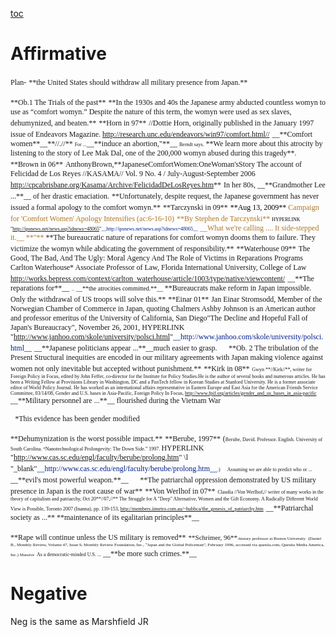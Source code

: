 [[toc]]
=Affirmative= 

<span style="font: 12.0px Times; margin: 0.0px 0.0px 0.0px 0.0px;">Plan-</span>
<span style="font: 12.0px Times; margin: 0.0px 0.0px 0.0px 0.0px;">**the United States should withdraw all military presence from Japan.** </span>

<span style="font: 12.0px Times; margin: 0.0px 0.0px 0.0px 0.0px; min-height: 14.0px;">**Ob.1 The Trials of the past**</span>
<span style="font: 12.0px Times; margin: 0.0px 0.0px 0.0px 0.0px; min-height: 14.0px;">**In the 1930s and 40s the Japanese army abducted countless womyn to use as “comfort womyn.” Despite the nature of this term, the womyn were used as sex slaves, dehumynized, and beaten.**</span>
<span style="font: 12.0px Times; margin: 0.0px 0.0px 0.0px 0.0px; min-height: 14.0px;">**Horn in 97**</span>
<span style="font-size: 8px; font-weight: normal; font: normal normal normal 12px/normal Times; margin: 0px; min-height: 14px;">//Dottie Horn, originally published in the January 1997 issue of Endeavors Magazine. http://research.unc.edu/endeavors/win97/comfort.html//</span>
<span style="font-size: 12px; font-style: normal; font-weight: normal; font: normal normal normal 12px/normal Times; margin: 0px; min-height: 14px;">__**Comfort women**__**//.//** <span style="font: 8.0px Times;">For ...</span>__**induce an abortion,"**__ <span style="font: 8.0px Times;">Berndt says.</span> </span>
<span style="font: 12.0px Times; margin: 0.0px 0.0px 0.0px 0.0px; min-height: 14.0px;"> **We learn more about this atrocity by listening to the story of Lee Mak Dal, one of the 200,000 womyn abused during this tragedy**<span style="font: 12.0px 'Times New Roman';">. </span></span>
<span style="font: 12.0px Times; margin: 0.0px 0.0px 0.0px 0.0px; min-height: 14.0px;">**Brown in 06**</span>
<span style="font-size: 8px; font: normal normal normal 12px/normal Times; margin: 0px; min-height: 14px;">AnthonyBrown,**JapaneseComfortWomen:OneWoman'sStory The account of Felicidad de Los Reyes //KASAMA// Vol. 9 No. 4 / July-August-September 2006 http://cpcabrisbane.org/Kasama/Archive/FelicidadDeLosReyes.htm**</span>
<span style="font-size: 8px; font: normal normal normal 12px/normal Times; margin: 0px; min-height: 14px;">In her 80s<span style="font: 12.0px Times;">, __**Grandmother Lee ...**__</span> of her drastic emaciation.</span>
<span style="font-size: 12px; font: normal normal normal 12px/normal Times; margin-bottom: 0px; margin-left: 0px; margin-right: 0px; margin-top: 0px; min-height: 14px;"> **Unfortunately, despite request, the Japanese government has never issued a formal apology to the comfort womyn.**</span>
<span style="font: 12.0px Times; margin: 0.0px 0.0px 0.0px 0.0px; min-height: 14.0px;">**Tarczynski in 09**</span>
<span style="color: #ac7725; font-family: Arial,helvetica,sans-serif; font-size: 8px; font: normal normal normal 12px/normal Times; margin: 0px; min-height: 14px;"><span style="color: #000000;">**Aug 13, 2009** </span>Campaign for 'Comfort Women' Apology Intensifies (ac:6-16-10)</span>
<span style="color: #ac7725; font-family: Arial,helvetica,sans-serif; font-size: 8px; font: normal normal normal 12px/normal Times; margin: 0px; min-height: 14px;">**By Stephen de Tarczynski** <span style="color: #000000; font: 8.0px Times;"> HYPERLINK "http://ipsnews.net/news.asp?idnews=48065"</span><span style="color: #021f8c; font: 8.0px 'Times New Roman';">__http://ipsnews.net/news.asp?idnews=48065__</span> </span>
<span style="color: #ac7725; font-family: Arial,helvetica,sans-serif; font-size: 8px; font: normal normal normal 12px/normal Times; margin-bottom: 0px; margin-left: 0px; margin-right: 0px; margin-top: 0px; min-height: 14px;"> __What we're calling .... It side-stepped it.__ **"** </span>
<span style="font-size: 11px; font: normal normal normal 12px/normal Times; margin: 0px; min-height: 14px;">**The bureaucratic nature of reparations for comfort womyn dooms them to failure. They victimize the womyn while abdicating the government of responsibility.**</span>
<span style="font-size: 11px; font: normal normal normal 12px/normal Times; margin: 0px; min-height: 14px;">**Waterhouse 09**</span>
<span style="font-family: 'Times New Roman',helvetica,sans-serif; font-size: 7px; font: normal normal normal 12px/normal Times; margin: 0px; min-height: 14px;">The Good, The Bad, And The Ugly: Moral Agency And The Role of Victims in Reparations Programs Carlton Waterhouse* Associate Professor of Law, Florida International University, College of Law http://works.bepress.com/context/carlton_waterhouse/article/1003/type/native/viewcontent/</span>
<span style="font-size: 6px; font: normal normal normal 12px/normal Times; margin: 0px; min-height: 14px;"><span style="font: 12.0px Times;">__**The reparations for**__ <span style="font-size: 7px;">...</span></span><span style="font: 10.0px Times;"> __**the atrocities committed.**__ </span></span>
<span style="font: 12.0px Times; margin: 0.0px 0.0px 0.0px 0.0px; min-height: 14.0px;">**Bureaucrats make reform in Japan impossible. Only the withdrawal of US troops will solve this.**</span>
<span style="font: 12.0px Times; margin: 0.0px 0.0px 0.0px 0.0px; min-height: 14.0px;">**Einar 01**</span>
<span style="font-size: 8px; font: normal normal normal 12px/normal Times; margin: 0px; min-height: 14px;">Jan Einar Stromsodd, Member of the Norwegian Chamber of Commerce in Japan, quoting Chalmers Ashby Johnson is an American author and professor emeritus of the University of California, San Diego"The Decline and Hopeful Fall of Japan's Bureaucracy", November 26, 2001, <span style="font: 12.0px Times;"> HYPERLINK "http://www.janhoo.com/skole/university/polsci.html"</span><span style="color: #021f8c; font: 12.0px 'Times New Roman';">__http://www.janhoo.com/skole/university/polsci.html__</span></span>
<span style="font-size: 8px; font: normal normal normal 12px/normal Times; margin: 0px; min-height: 14px;"><span style="font: 12.0px Times;">__**Japanese politicians appear ...**__</span>much easier to grasp.</span>
<span style="font: 12.0px Times; margin: 0.0px 0.0px 0.0px 14.4px;">**Ob. 2 The tribulation of the Present Structural inequities are encoded in our military agreements with Japan making violence against women not only inevitable but accepted without punishment.**</span>
<span style="font: 12.0px Times; margin: 0.0px 0.0px 0.0px 0.0px;">**Kirk in 08**</span>
<span style="font: 8.0px Times; margin: 0.0px 0.0px 0.0px 0.0px;">Gwyn **//Kirk//**, writer for Foreign Policy in Focus, edited by John Feffer, co-director for the Institute for Policy Studies.He is the author of several books and numerous articles. He has been a Writing Fellow at Provisions Library in Washington, DC and a PanTech fellow in Korean Studies at Stanford University. He is a former associate editor of World Policy Journal. He has worked as an international affairs representative in Eastern Europe and East Asia for the American Friends Service Committee, 03/14/08, Gender and U.S. bases in Asia-Pacific, Foreign Policy In Focus, http://www.fpif.org/articles/gender_and_us_bases_in_asia-pacific</span>
<span style="font: 12.0px Times; margin: 0.0px 0.0px 0.0px 0.0px;">__**Military personnel are ...**__ flourished during the Vietnam War</span>

<span style="font: 12.0px Times; margin: 0.0px 0.0px 0.0px 7.2px;">*This evidence has been gender modified</span>

<span style="font: 12.0px Times; margin: 0.0px 0.0px 0.0px 0.0px; text-indent: 35.5px;">**Dehumynization is the worst possible impact.**</span>
<span style="font: normal normal normal 12px/normal Times; margin: 0px;">**Berube, 1997**</span>
<span style="font: 8.0px Times; margin: 0.0px 0.0px 0.0px 0.0px;"> <span style="font: 12.0px Times;">(</span>Berube, David. Professor. English. University of South Carolina. “Nanotechnological Prolongevity: The Down Side.” 1997. <span style="font: 12.0px 'Times New Roman';"> HYPERLINK "http://www.cas.sc.edu/engl/faculty/berube/prolong.htm" \l "_blank"</span><span style="color: #021f8c; font: 12.0px Times;">__http://www.cas.sc.edu/engl/faculty/berube/prolong.htm__</span>.)</span>
<span style="font: 8.0px Times; margin: 0.0px 0.0px 0.0px 7.2px;">Assuming we are able to predict who or ...<span style="font: 12.0px Times;"> __**evil's most powerful weapon.**__</span></span>
<span style="font: 12.0px Times; margin: 0.0px 0.0px 0.0px 14.4px;"> **The patriarchal oppression demonstrated by US military presence in Japan is the root cause of war**</span>
<span style="font: 12.0px Times; margin: 0.0px 0.0px 0.0px 0.0px;">**Von Werlhof in 07**</span>
<span style="font: 8.0px Times; margin: 0.0px 0.0px 0.0px 0.0px;">Claudia //Von Werlhof,// writer of many works in the theory of capitalism and patriarchy, Oct 20**//07,//** The Struggle for A "Deep" Alternative, Women and the Gift Economy. A Radically Different World View is Possible, Toronto 2007 (Inanna), pp. 139-153, http://members.iimetro.com.au/~hubbca/the_genesis_of_patriarchy.htm</span>
<span style="font: normal normal normal 12px/normal Times; margin: 0px;">__**Patriarchal society as ...** **maintenance of its egalitarian principles**__</span>

<span style="font: 12.0px Times; margin: 0.0px 0.0px 0.0px 0.0px;">**Rape will continue unless the US military is removed**</span>
<span style="font: 7.0px Times; margin: 0.0px 0.0px 0.0px 0.0px;"><span style="font: 11.0px Times;">**Schrimer, 96**</span>-history professor at Boston University</span>
<span style="font: 7.0px Times; margin: 0.0px 0.0px 0.0px 0.0px;">(Daniel B., Monthly Review, Volume 47, Issue 9, Monthly Review Foundation, Inc., “Japan and the Global Policeman”, February 1996, accessed via questia.com, Questia Media America, Inc.) Massive</span>
<span style="font: 8.0px Times; margin: 0.0px 0.0px 0.0px 0.0px;">As a democratic-minded U.S. ...<span style="font: 12.0px Times;"> __**be more such crimes.**__</span></span>

=Negative= 
Neg is the same as Marshfield JR